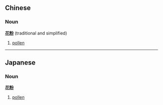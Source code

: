 ==Chinese==
===Noun===
'''[[花]][[粉]]''' (traditional and simplified)

# [[pollen]]

----

==Japanese==
===Noun===
'''[[花]][[粉]]'''

# [[pollen]]